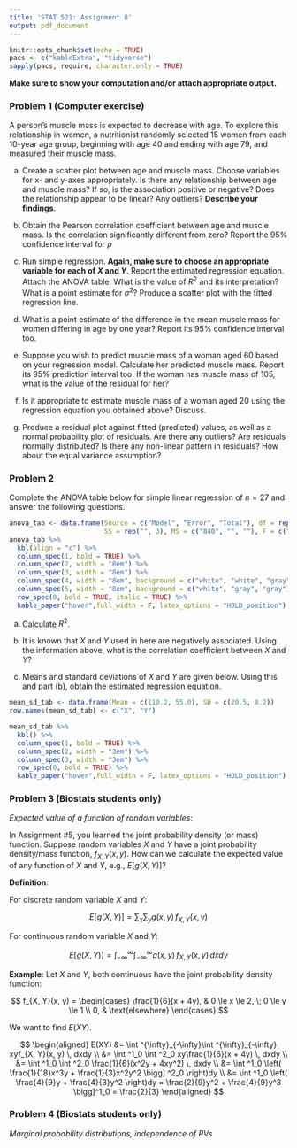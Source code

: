 ```yaml
---
title: 'STAT 521: Assignment 8'
output: pdf_document 
---
```


```r
knitr::opts_chunk$set(echo = TRUE)
pacs <- c("kableExtra", "tidyverse")
sapply(pacs, require, character.only = TRUE)
```
**Make sure to show your computation and/or attach appropriate output.**

### Problem 1 (Computer exercise)
A person’s muscle mass is expected to decrease with age. To explore this relationship in women, a nutritionist randomly selected 15 women from each 10-year age group, beginning with age 40 and ending with age 79, and measured their muscle mass.

a)	Create a scatter plot between age and muscle mass. Choose variables for x- and y-axes appropriately. Is there any relationship between age and muscle mass? If so, is the association positive or negative? Does the relationship appear to be linear? Any outliers? **Describe your findings**.

b)	Obtain the Pearson correlation coefficient between age and muscle mass. Is the correlation significantly different from zero? Report the 95% confidence interval for $\rho$

c) Run simple regression. **Again, make sure to choose an appropriate variable for each of $X$ and $Y$**. Report the estimated regression equation. Attach the ANOVA table. What is the value of $R^2$ and its interpretation? What is a point estimate for $\sigma^2$? Produce a scatter plot with the fitted regression line.

d) What is a point estimate of the difference in the mean muscle mass for women differing in age by one year? Report its 95% confidence interval too.

e) Suppose you wish to predict muscle mass of a woman aged 60 based on your regression model. Calculate her predicted muscle mass. Report its 95% prediction interval too. If the woman has muscle mass of 105, what is the value of the residual for her?

f) Is it appropriate to estimate muscle mass of a woman aged 20 using the regression equation you obtained above? Discuss.

g) Produce a residual plot against fitted (predicted) values, as well as a normal probability plot of residuals. Are there any outliers? Are residuals normally distributed? Is there any non-linear pattern in residuals? How about the equal variance assumption?

### Problem 2
Complete the ANOVA table below for simple linear regression of $n = 27$ and answer the following questions.

\renewcommand{\arraystretch}{2}
```r
anova_tab <- data.frame(Source = c("Model", "Error", "Total"), df = rep("", 3), 
                        SS = rep("", 3), MS = c("840", "", ""), F = c("10.5", "", ""))
anova_tab %>%   
  kbl(align = "c") %>%
  column_spec(1, bold = TRUE) %>%
  column_spec(2, width = "8em") %>%
  column_spec(3, width = "8em") %>%
  column_spec(4, width = "8em", background = c("white", "white", "gray")) %>%
  column_spec(5, width = "8em", background = c("white", "gray", "gray")) %>%
  row_spec(0, bold = TRUE, italic = TRUE) %>%
  kable_paper("hover",full_width = F, latex_options = "HOLD_position")
```

a) Calculate $R^2$.

b) It is known that $X$ and $Y$ used in here are negatively associated. Using the information above, what is the correlation coefficient between $X$ and $Y$?

c) Means and standard deviations of $X$ and $Y$ are given below. Using this and part (b), obtain the estimated regression equation.

\renewcommand{\arraystretch}{1}
```r
mean_sd_tab <- data.frame(Mean = c(110.2, 55.0), SD = c(20.5, 8.2))
row.names(mean_sd_tab) <- c("X", "Y")

mean_sd_tab %>%   
  kbl() %>%
  column_spec(1, bold = TRUE) %>%
  column_spec(2, width = "3em") %>%
  column_spec(3, width = "3em") %>%
  row_spec(0, bold = TRUE) %>%
  kable_paper("hover",full_width = F, latex_options = "HOLD_position")
```


### Problem 3 (Biostats students only)

*Expected value of a function of random variables*:

In Assignment #5, you learned the joint probability density (or mass) function. Suppose random variables $X$ and $Y$ have a joint probability density/mass function, $f_{X, Y}(x, y)$. How can we calculate the expected value of any function of $X$ and $Y$, e.g., $E\left[ g\left(X, Y\right) \right]$?

**Definition**:

For discrete random variable $X$ and $Y$:

$$E\left[ g\left(X, Y\right) \right] = \sum_x\sum_y g(x, y) \, f_{X, Y}(x, y)$$

For continuous random variable $X$ and $Y$:

$$E\left[ g\left(X, Y\right) \right] = \int ^{\infty}_{-\infty}\int ^{\infty}_{-\infty} g(x, y) \, f_{X, Y}(x, y) \, dxdy$$

**Example**: Let $X$ and $Y$, both continuous have the joint probability density function:

$$ f_{X, Y}(x, y) =  
\begin{cases}
\frac{1}{6}(x + 4y), & 0 \le x \le 2, \; 0 \le y \le 1 \\
0, & \text{elsewhere}
\end{cases}
$$

We want to find $E(XY)$.

$$
\begin{aligned}
E(XY) &= \int ^{\infty}_{-\infty}\int ^{\infty}_{-\infty} xyf_{X, Y}(x, y) \, dxdy \\
      &= \int ^1_0 \int ^2_0 xy\frac{1}{6}(x + 4y) \, dxdy \\
      &= \int ^1_0 \int ^2_0 \frac{1}{6}(x^2y + 4xy^2) \, dxdy \\
      &= \int ^1_0 \left( \frac{1}{18}x^3y + \frac{1}{3}x^2y^2 \bigg] ^2_0  \right)dy \\
      &= \int ^1_0 \left( \frac{4}{9}y + \frac{4}{3}y^2 \right)dy =  \frac{2}{9}y^2 + \frac{4}{9}y^3 \bigg]^1_0 = \frac{2}{3}
\end{aligned}
$$

\bigskip

### Problem 4 (Biostats students only)

*Marginal probability distributions, independence of RVs*


